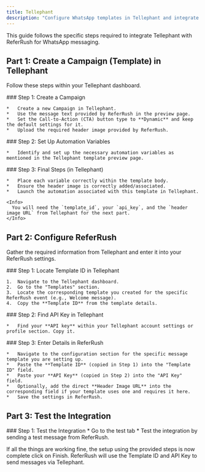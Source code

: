 ```yaml
---
title: Tellephant
description: "Configure WhatsApp templates in Tellephant and integrate with ReferRush using the provided steps."
---
```


This guide follows the specific steps required to integrate Tellephant with ReferRush for WhatsApp messaging.

## Part 1: Create a Campaign (Template) in Tellephant

Follow these steps within your Tellephant dashboard.

<Steps>
  <Step>
    ### Step 1: Create a Campaign

    *   Create a new Campaign in Tellephant.
    *   Use the message text provided by ReferRush in the preview page.
    *   Set the Call-to-Action (CTA) button type to **Dynamic** and keep the default settings for it.
    *   Upload the required header image provided by ReferRush.

  </Step>

  <Step>
    ### Step 2: Set Up Automation Variables

    *   Identify and set up the necessary automation variables as mentioned in the Tellephant template preview page.

  </Step>

  <Step>
    ### Step 3: Final Steps (in Tellephant)

    *   Place each variable correctly within the template body.
    *   Ensure the header image is correctly added/associated.
    *   Launch the automation associated with this template in Tellephant.

    <Info>
      You will need the `template_id`, your `api_key`, and the `header image URL` from Tellephant for the next part.
    </Info>

  </Step>
</Steps>

## Part 2: Configure ReferRush

Gather the required information from Tellephant and enter it into your ReferRush settings.

<Steps>
  <Step>
    ### Step 1: Locate Template ID in Tellephant

    1.  Navigate to the Tellephant dashboard.
    2.  Go to the "Templates" section.
    3.  Locate the corresponding template you created for the specific ReferRush event (e.g., Welcome message).
    4.  Copy the **Template ID** from the template details.

  </Step>

  <Step>
    ### Step 2: Find API Key in Tellephant

    *   Find your **API key** within your Tellephant account settings or profile section. Copy it.
  </Step>

  <Step>
    ### Step 3: Enter Details in ReferRush

    *   Navigate to the configuration section for the specific message template you are setting up.
    *   Paste the **Template ID** (copied in Step 1) into the "Template ID" field.
    *   Paste your **API Key** (copied in Step 2) into the "API Key" field.
    *   Optionally, add the direct **Header Image URL** into the corresponding field if your template uses one and requires it here.
    *   Save the settings in ReferRush.

  </Step>
</Steps>

## Part 3: Test the Integration
<Steps>
  <Step>
    ### Step 1: Test the Integration
    *   Go to the test tab
    *   Test the integration by sending a test message from ReferRush.
  </Step>
</Steps>

If all the things are working fine, the setup using the provided steps is now complete click on Finish. 
ReferRush will use the Template ID and API Key to send messages via Tellephant.